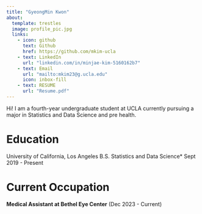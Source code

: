 ```yaml
---
title: "GyeongMin Kwon"
about: 
  template: trestles
  image: profile_pic.jpg
  links: 
    - icon: github
      text: Github
      href: https://github.com/mkim-ucla
    - text: LinkedIn
      url: "linkedin.com/in/minjae-kim-5160162b7"
    - text: Email
      url: "mailto:mkim23@g.ucla.edu"
      icon: inbox-fill
    - text: RESUME
      url: "Resume.pdf"
---
```


Hi! I am a fourth-year undergraduate student at UCLA currently pursuing a major in Statistics and Data Science and pre health.

# Education

University of California, Los Angeles \newline *B.S. Statistics and Data Science* \newline Sept 2019 - Present

# Current Occupation

**Medical Assistant at Bethel Eye Center** (Dec 2023 - Current)
